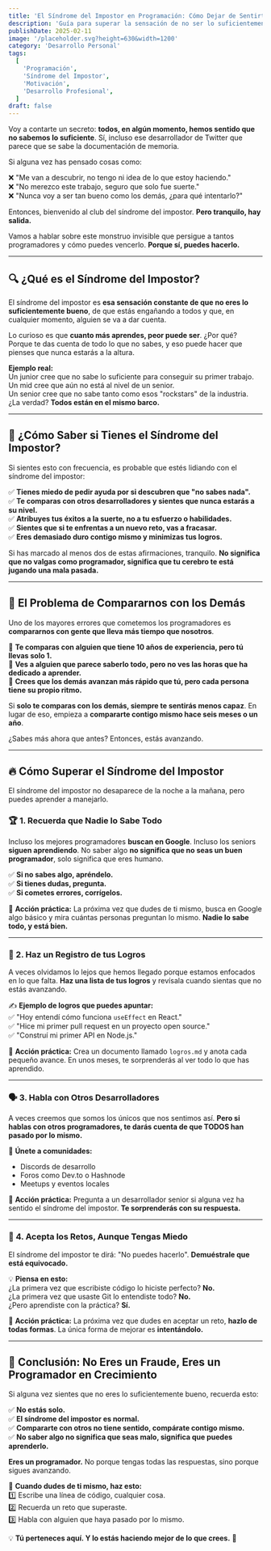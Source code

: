 ```yaml
---
title: 'El Síndrome del Impostor en Programación: Cómo Dejar de Sentirte un Fraude 🤔'
description: 'Guía para superar la sensación de no ser lo suficientemente bueno como desarrollador.'
publishDate: 2025-02-11
image: '/placeholder.svg?height=630&width=1200'
category: 'Desarrollo Personal'
tags:
  [
    'Programación',
    'Síndrome del Impostor',
    'Motivación',
    'Desarrollo Profesional',
  ]
draft: false
---
```


Voy a contarte un secreto: **todos, en algún momento, hemos sentido que no sabemos lo suficiente**. Sí, incluso ese desarrollador de Twitter que parece que se sabe la documentación de memoria.

Si alguna vez has pensado cosas como:

❌ "Me van a descubrir, no tengo ni idea de lo que estoy haciendo."  
❌ "No merezco este trabajo, seguro que solo fue suerte."  
❌ "Nunca voy a ser tan bueno como los demás, ¿para qué intentarlo?"

Entonces, bienvenido al club del síndrome del impostor. **Pero tranquilo, hay salida.**

Vamos a hablar sobre este monstruo invisible que persigue a tantos programadores y cómo puedes vencerlo. **Porque sí, puedes hacerlo.**

---

## 🔍 **¿Qué es el Síndrome del Impostor?**

El síndrome del impostor es **esa sensación constante de que no eres lo suficientemente bueno**, de que estás engañando a todos y que, en cualquier momento, alguien se va a dar cuenta.

Lo curioso es que **cuanto más aprendes, peor puede ser**. ¿Por qué? Porque te das cuenta de todo lo que no sabes, y eso puede hacer que pienses que nunca estarás a la altura.

**Ejemplo real:**  
Un junior cree que no sabe lo suficiente para conseguir su primer trabajo.  
Un mid cree que aún no está al nivel de un senior.  
Un senior cree que no sabe tanto como esos "rockstars" de la industria.  
¿La verdad? **Todos están en el mismo barco.**

---

## 🚨 **¿Cómo Saber si Tienes el Síndrome del Impostor?**

Si sientes esto con frecuencia, es probable que estés lidiando con el síndrome del impostor:

✅ **Tienes miedo de pedir ayuda por si descubren que "no sabes nada".**  
✅ **Te comparas con otros desarrolladores y sientes que nunca estarás a su nivel.**  
✅ **Atribuyes tus éxitos a la suerte, no a tu esfuerzo o habilidades.**  
✅ **Sientes que si te enfrentas a un nuevo reto, vas a fracasar.**  
✅ **Eres demasiado duro contigo mismo y minimizas tus logros.**

Si has marcado al menos dos de estas afirmaciones, tranquilo. **No significa que no valgas como programador, significa que tu cerebro te está jugando una mala pasada.**

---

## 🧠 **El Problema de Compararnos con los Demás**

Uno de los mayores errores que cometemos los programadores es **compararnos con gente que lleva más tiempo que nosotros**.

📌 **Te comparas con alguien que tiene 10 años de experiencia, pero tú llevas solo 1.**  
📌 **Ves a alguien que parece saberlo todo, pero no ves las horas que ha dedicado a aprender.**  
📌 **Crees que los demás avanzan más rápido que tú, pero cada persona tiene su propio ritmo.**

Si **solo te comparas con los demás, siempre te sentirás menos capaz**. En lugar de eso, empieza a **compararte contigo mismo hace seis meses o un año**.

¿Sabes más ahora que antes? Entonces, estás avanzando.

---

## 🔥 **Cómo Superar el Síndrome del Impostor**

El síndrome del impostor no desaparece de la noche a la mañana, pero puedes aprender a manejarlo.

### 🏆 1. **Recuerda que Nadie lo Sabe Todo**

Incluso los mejores programadores **buscan en Google**. Incluso los seniors **siguen aprendiendo**. No saber algo **no significa que no seas un buen programador**, solo significa que eres humano.

✅ **Si no sabes algo, apréndelo.**  
✅ **Si tienes dudas, pregunta.**  
✅ **Si cometes errores, corrígelos.**

🎯 **Acción práctica:** La próxima vez que dudes de ti mismo, busca en Google algo básico y mira cuántas personas preguntan lo mismo. **Nadie lo sabe todo, y está bien.**

---

### 📝 2. **Haz un Registro de tus Logros**

A veces olvidamos lo lejos que hemos llegado porque estamos enfocados en lo que falta. **Haz una lista de tus logros** y revísala cuando sientas que no estás avanzando.

✍️ **Ejemplo de logros que puedes apuntar:**  
✅ "Hoy entendí cómo funciona `useEffect` en React."  
✅ "Hice mi primer pull request en un proyecto open source."  
✅ "Construí mi primer API en Node.js."

🎯 **Acción práctica:** Crea un documento llamado `logros.md` y anota cada pequeño avance. En unos meses, te sorprenderás al ver todo lo que has aprendido.

---

### 🗣️ 3. **Habla con Otros Desarrolladores**

A veces creemos que somos los únicos que nos sentimos así. **Pero si hablas con otros programadores, te darás cuenta de que TODOS han pasado por lo mismo.**

👥 **Únete a comunidades:**

- Discords de desarrollo
- Foros como Dev.to o Hashnode
- Meetups y eventos locales

🎯 **Acción práctica:** Pregunta a un desarrollador senior si alguna vez ha sentido el síndrome del impostor. **Te sorprenderás con su respuesta.**

---

### 💪 4. **Acepta los Retos, Aunque Tengas Miedo**

El síndrome del impostor te dirá: "No puedes hacerlo". **Demuéstrale que está equivocado.**

💡 **Piensa en esto:**  
¿La primera vez que escribiste código lo hiciste perfecto? **No.**  
¿La primera vez que usaste Git lo entendiste todo? **No.**  
¿Pero aprendiste con la práctica? **Sí.**

🎯 **Acción práctica:** La próxima vez que dudes en aceptar un reto, **hazlo de todas formas**. La única forma de mejorar es **intentándolo.**

---

## 🎯 **Conclusión: No Eres un Fraude, Eres un Programador en Crecimiento**

Si alguna vez sientes que no eres lo suficientemente bueno, recuerda esto:

✅ **No estás solo.**  
✅ **El síndrome del impostor es normal.**  
✅ **Compararte con otros no tiene sentido, compárate contigo mismo.**  
✅ **No saber algo no significa que seas malo, significa que puedes aprenderlo.**

**Eres un programador.** No porque tengas todas las respuestas, sino porque sigues avanzando.

📌 **Cuando dudes de ti mismo, haz esto:**  
1️⃣ Escribe una línea de código, cualquier cosa.  
2️⃣ Recuerda un reto que superaste.  
3️⃣ Habla con alguien que haya pasado por lo mismo.

💡 **Tú perteneces aquí. Y lo estás haciendo mejor de lo que crees.** 🚀
